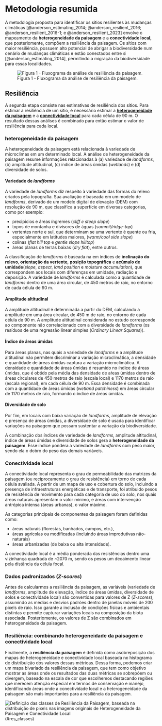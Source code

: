 
# Metodologia resumida

A metodologia proposta para identificar os sítios resilientes às mudanças climáticas [@anderson_estimating_2014; @anderson_resilient_2016; @anderson_resilient_2016-1; e @anderson_resilient_2023] envolve o mapeamento da **heterogeneidade da paisagem** e a **conectividade local**, que posteriomente, compõem a resiliência da paisagem.
Os sítios com maior resiliência, possuem alto potencial de abrigar a biodiversidade num cenário de mudanças climáticas e estão conectados entre si [@anderson_estimating_2014], permitindo a migração da biodiversidade para essas localidades.

![Figura 1 - Fluxograma da análise de resiliência da paisagem.](figs/Diagrama_metodologia.png)

<!--
## Regiões eco-geológicas {#regiões-eco-geológicas}

As regiões eco-geológicas são agrupamentos dos domínios geológicos e ecoregiões, que descrevem as variações geológicas e geomorfológicas promotoras da formação das paisagens, das redes de drenagem, da pedologia e que atuam como base de sustentação da biodiversidade que evoluiu nessas regiões, representadas pelas ecoregiões.
O mapeamento das áreas resilientes às mudanças climáticas dentro das regiões eco-geológicas permite a identificação de locais que suportarão a biodiversidade pelos parâmetros locais, sem o enviesamento para regiões com mais variação de elevação e formas de relevo.

Os domínios geológicos são grupos de litoestratigrafia semelhantes em relação ao posicionamento tectônico, nível crustal, classe de rocha, expressão geomorfológica, entre outros \[...\].
Os domínios geológicos agrupam unidades geológicas, que são agrupamentos de rochas.
Portanto, os diferentes domínios geológicos descrevem variações no tipo de rocha, potencial de sofrer intemperismo e idade geológica.
<!-- Zonas altitudinais não foram utilizadas, pois a variabilidade proveniente das mesmas já é considerada nas ecoregiões. -->

<!--
As ecoregiões são regionalizações biogeográficas abaixo hierarquicamente dos domínios biogeográficos e biomas, representando agrupamentos espaciais da biodiversidade, numa escala regional, sustentando seus processos ecológicos principais \[Olson et al .
2001; Dinerstein et al 2017 (veja material suplementar)\].
A integração dos domínios geológicos e ecoregiões foram realizadas pela transformação dos polígonos dos domínios geológicos e ecoregiões em *rasters*, que são posteriormente combinados como a seguinte equação: $$Regiões\ eco-geológicas = {(Ecoregiões)+(100\times Domínio \ Geológico)}$$ Desta forma, os valores do raster final estão no formato **GGEE**, onde as duas primeiras unidades (**GG**) representam os domínios geológicos e as duas últimas unidades (**EE**) as ecoregiões.

-->

<!--No estudo desenvolvido nos EUA o mapeamento foi feito por ecoregiões, uma vez que esses locais apresentam condições ambientais similares, especialmente relacionado a _landforms_, geologia e solos, e que compartilham conjuntos de comunidades naturais e espécies. Esse produto foi chamado de _geophysical settings_, levando em conta a geologia ou solo com zonas altitudinais. Entretanto, neste trabalho chamamos o mesmo produto de regiões eco-geológicas, visto que a geofísica investiga características não utilizadas no trabalho (elétricas, térmicas, magnéticas, gravitacionais e sísmicas).-->

<!-- Será que isso aqui fica em metodologia? A parte de nomenclatura a gente menciona? -->

<!-- As configurações geofísicas são definidas como a combinação de uma zona altitudinal e da classe geológica (rocha ou substrato superficial).-->

<!-- Como não usamos zona altitudinal, talvez seja interessante deixar fora. -->

<!-- As zonas altitudinais e as classes geológicas foram desenvolvidas para corresponder com mudanças perceptíveis em comunidades e espécies.  -->

## Resiliência

A segunda etapa consiste nas estimativas de resiliência dos sítios.
Para estimar a resiliência de um sítio, é necessário estimar a [**heterogeneidade da paisagem**](#diversidade-da-paisagem) e a [**conectividade local**](#conectividade-local) para cada célula de 90 m.
O resultado dessas análises é combinado para então estimar o valor de resiliência para cada local.

### heterogeneidade da paisagem {#diversidade-da-paisagem}

A heterogeneidade da paisagem está relacionada à variedade de microclimas em um determinado local.
A análise de heterogeneidade da paisagem resume informações relacionadas à (a) variedade de *landforms*, (b) amplitude altitudinal, (c) índice de áreas úmidas (*wetlands*) e (d) diversidade de solos.

#### Variedade de *landforms*

A variedade de *landforms* diz respeito à variedade das formas do relevo criados pela topografia.
Sua avaliação é baseada em um modelo de *landforms*, derivado de um modelo digital de elevação (DEM) com resolução de 90 m, que classifica a superfície em diversas categorias, como por exemplo:

-   precipícios e áreas íngremes (*cliff e steep slope*)
-   topos de montanha e divisores de águas (*summit/ridge-top*)
-   vertentes norte e sul, que determinam se uma vertente é quente ou fria, especialmente em latitudes maiores, (*warm/cool side slope*)
-   colinas (*flat hill top* e *gentle slope hilltop*)
-   áreas planas de terras baixas (*dry flat*), entre outros.

A classificação de *landforms* é baseada na em índices de **inclinação do relevo**, **orientação da vertente**, **posição topográfica** e **acúmulo de umidade**(*slope*, *aspect*, *land position* e *moisture accumulation*), que correspondem aos locais com diferenças em umidade, radiação e deposição.
A variedade de *landforms* é calculada como a quantidade de *landforms* dentro de uma área circular, de 450 metros de raio, no entorno de cada célula de 90 m.

#### Amplitude altitudinal

A amplitude altitudinal é determinada a partir do DEM, calculando a amplitude em uma área circular, de 450 m de raio, no entorno de cada célula de 90 m.
A amplitude altitudinal considerada no estudo corresponde ao componente não correlacionado com a diversidade de *landforms* (os resíduos de uma regressão linear simples (*Ordinary Linear Squares*)).

#### Índice de áreas úmidas

Para áreas planas, nas quais a variedade de *landforms* e a amplitude altitudinal não permitem discriminar a variação microclimática, a densidade e quantidade de áreas úmidas captura a variação microclimática.
A densidade e quantidade de áreas úmidas é resumido no índice de áreas úmidas, que é obtido pela média das densidade de aŕeas úmidas dentro de áreas circulares de 450 metros de raio (escala local) e 1170 metros de raio (escala regional), em cada célula de 90 m.
Essa densidade é combinada com a quantidade de áreas úmidas (*wetland patchiness*) em áreas circular de 1170 metros de raio, formando o índice de áreas úmidas.

#### Diversidade de solo

Por fim, em locais com baixa variação de *landforms*, amplitude de elevação e presença de áreas úmidas, a diversidade de solo é usada para identificar variações na paisagem que possam sustentar a variação da biodiversidade.

A combinação dos índices de variedade de *landforms*, amplitude altitudinal, índice de áreas úmidas e diversidade de solos gera a **heterogeneidade da paisagem**.
Esse índice pondera a variedade de *landforms* com peso maior, sendo ela o dobro do peso das demais variáveis.
<!--
 ${diversidade\_da\_paisagem} = 2\times{variedade\_de\_landforms} + \\
{amplitude\_altitudinal} + \\
{wetland\_density} + \\
{soil\_diversity}.$ 
-->

### Conectividade local {#conectividade-local}

A conectividade local representa o grau de permeabilidade das matrizes da paisagem (ou reciprocamente o grau de resistência) em torno de cada célula avaliada.
A partir de um mapa de uso e cobertura do solo, incluindo a presença de infraestruturas energéticas e de transporte, foi atribuido pesos <!--realizada uma simplificação dos tipos de uso em componentes principais da paisagem e determinado pesos --> de resistência de movimento para cada categoria de uso do solo, nos quais áreas naturais apresentam o valor mínimo, e áreas com intervenção antrópica intensa (áreas urbanas), o valor máximo.

As categorias principais de componentes da paisagem foram definidas como:

-   áreas naturais (florestas, banhados, campos, etc.),
-   áreas agrícolas ou modificadas (incluindo áreas improdutivas não-naturais)
-   áreas urbanizadas (de baixa ou alta intensidade).

A conectividade local é a média ponderada das resistências dentro uma vizinhança quadrada de \~2070 m, sendo os pesos um decaimento linear pela distância da célula focal.

<!--Nesse contexto, a dispersão teórica de uma espécie (ou processo) a partir de uma célula focal é uma função dos valores de resistência das células vizinhas e suas distâncias com relação à célula focal, até uma distância máxima de 3 km. A nota de conectividade local para uma célula é igual à área de dispersão, levando em conta a resistência dividida pela área de dispersão teórica se não houvesse resistência. -->

### Dados padronizados (*Z*-*scores*)

Antes de calcularmos a resiliência da paisagem, as variáveis (variedade de *landforms*, amplitude de elevação, índice de áreas úmidas, diversidade de solos e conectividade local) são convertidas para valores de Z (*Z-scores*), assumindo as médias e desvios padrões dentro de janelas móveis de 200 pixels de raio.
Isso garante a inclusão de condições físicas e ambientais distintas e permite capturar variações locais na composição da biota associada.
Posteriomente, os valores de Z são combinados em heterogeneidade da paisagem.

### Resiliência: combinando heterogeneidade da paisagem e conectividade local

Finalmente, a **resiliência da paisagem** é definida como asobreposição dos mapas de heterogeneidade e conectividade local baseada no histograma de distribuição dos valores dessas métricas. Dessa forma, podemos criar um mapa bivariado da resiliência da paisagem, que tem como objetivo mostrar as áreas onde os resultados das duas métricas se sobrepõem ou divergem, baseado na escala de cor que escolhemos destacando regiões que merecem atenção especial em termos de conservação e manejo, identificando áreas onde a conectividade local e a heterogeneidade da paisagem são mais importantes para a resiliência da paisagem.

![Definição das classes de Resiliência da Paisagem, baseada na distribuição de pixels nas imagens originais de Heterogeneidade da Paisagem e Conectividade Local](figs/resilience_classes.png)(#res_classes)

<!--
## Conectividade regional 

A conectividade regional é uma análise complementar que busca encontrar áreas conectadas entre biomas, 

A conectividade baseada em teoria de circuitos utiliza um marco conceitual originário da teoria de circuitos (elétricos) e consegue propor diferentes caminhos de menor resistência por onde a "corrente" (o fluxo entre áreas) pode passar. 
Esta abordagem detecta áreas onde esta corrente se veria __concentrada__ pela configuração espacial da paisagem (por exemplo, através de uma barra ou um estreito) ou a presença de áreas de alta resistência, e áreas onde o fluxo seria __difuso__ (por exemplo, em áreas contíguas de baixa resistência, onde o fluxo pode acontecer em qualquer direção e com menor intensidade).

Nesta abordagem, áreas com alta resistência--onde o fluxo seria impedido--devem ser diferenciadas das áreas de baixa resistência onde o fluxo é baixo por ter se dispersado. 
-->

